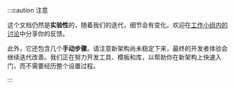 :::caution 注意

这个文档仍然是**实验性**的，随着我们的迭代，细节会有变化。欢迎在[工作小组内的讨论](https://github.com/reactwg/react-native-new-architecture/discussions/8)中分享你的反馈。

此外，它还包含几个**手动步骤**。请注意新架构尚未稳定下来，最终的开发者体验会继续迭代改善。我们正在努力开发工具、模板和库，以帮助你在新架构上快速入门，而不需要经历整个设置过程。

:::
